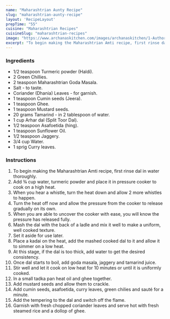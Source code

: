 ---
name: "Maharashtrian Aunty Recipe"
slug: "maharashtrian-aunty-recipe"
layout: 'RecipeLayout'
prepTime: "55"
cuisine: "Maharashtrian Recipes"
cuisineSlug: "maharashtrian-recipes"
image: "https://www.archanaskitchen.com/images/archanaskitchen/1-Author/Jyothi_Rajesh/Maharashtrain_Aamti.jpg"
excerpt: "To begin making the Maharashtrian Amti recipe, first rinse dal in water thoroughly"
---

### Ingredients

- 1/2 teaspoon Turmeric powder (Haldi).
- 2 Green Chillies.
- 2 teaspoon Maharashtrian Goda Masala.
- Salt - to taste.
- Coriander (Dhania) Leaves - for garnish.
- 1 teaspoon Cumin seeds (Jeera).
- 1 teaspoon Ghee.
- 1 teaspoon Mustard seeds.
- 20 grams Tamarind - in 2 tablespoon of water.
- 1 cup Arhar dal (Split Toor Dal).
- 1/2 teaspoon Asafoetida (hing).
- 1 teaspoon Sunflower Oil.
- 1/2 teaspoon Jaggery.
- 3/4 cup Water.
- 1 sprig Curry leaves.

### Instructions

1. To begin making the Maharashtrian Amti recipe, first rinse dal in water thoroughly.
1. Add ¾ cup water, turmeric powder and place it in pressure cooker to cook on a high heat.
1. When you hear a whistle, turn the heat down and allow 2 more whistles to happen.
1. Turn the heat off now and allow the pressure from the cooker to release gradually on its own.
1. When you are able to uncover the cooker with ease, you will know the pressure has released fully.
1. Mash the dal with the back of a ladle and mix it well to make a uniform, well cooked texture.
1. Set it aside for use later.
1. Place a kadai on the heat, add the mashed cooked dal to it and allow it to simmer on a low heat.
1. At this stage, if the dal is too thick, add water to get the desired consistency.
1. Once dal starts to boil, add goda masala, jaggery and tamarind juice.
1. Stir well and let it cook on low heat for 10 minutes or until it is uniformly cooked.
1. In a small tadka pan heat oil and ghee together.
1. Add mustard seeds and allow them to crackle.
1. Add cumin seeds, asafoetida, curry leaves, green chilies and sauté for a minute.
1. Add the tempering to the dal and switch off the flame.
1. Garnish with fresh chopped coriander leaves and serve hot with fresh steamed rice and a dollop of ghee.
